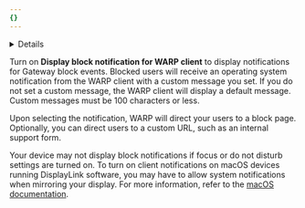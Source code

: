 ```yaml
---
{}
---
```



<Details header="Feature availability">

| [WARP modes](/cloudflare-one/connections/connect-devices/warp/configure-warp/warp-modes/) | [Zero Trust plans](https://www.cloudflare.com/plans/zero-trust-services/) |
| ----------------------------------------------------------------------------------------- | ------------------------------------------------------------------------- |
| <ul><li> Gateway with WARP</li><li> Secure Web Gateway without DNS filtering </li></ul>   | Enterprise                                                                |

| System   | Availability | Minimum WARP version |
| -------- | ------------ | -------------------- |
| Windows  | ✅           | 2024.1.159.0         |
| macOS    | ✅           | 2024.1.160.0         |
| Linux    | ❌           |                      |
| iOS      | ✅           | 1.7                  |
| Android  | ✅           | 1.4                  |
| ChromeOS | ✅           | 1.4                  |

</Details>

Turn on **Display block notification for WARP client** to display notifications for Gateway block events. Blocked users will receive an operating system notification from the WARP client with a custom message you set. If you do not set a custom message, the WARP client will display a default message. Custom messages must be 100 characters or less.

Upon selecting the notification, WARP will direct your users to a block page. Optionally, you can direct users to a custom URL, such as an internal support form.

Your device may not display block notifications if focus or do not disturb settings are turned on. To turn on client notifications on macOS devices running DisplayLink software, you may have to allow system notifications when mirroring your display. For more information, refer to the [macOS documentation](https://support.apple.com/guide/mac-help/change-notifications-settings-mh40583/mac).
